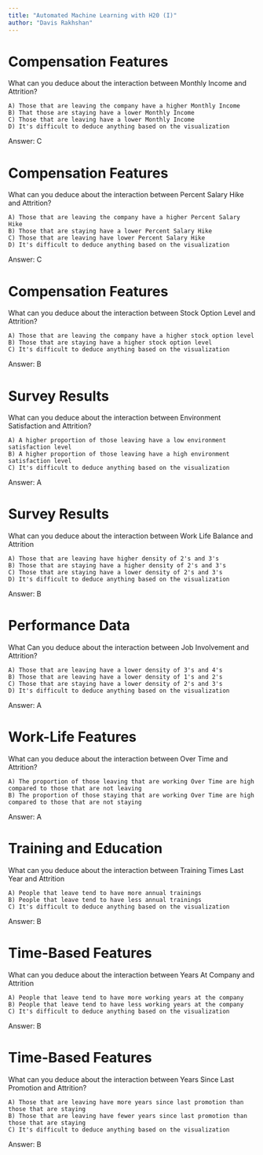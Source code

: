 ```yaml
---
title: "Automated Machine Learning with H20 (I)"
author: "Davis Rakhshan"
---
```



# Compensation Features

What can you deduce about the interaction between Monthly Income and Attrition?

    A) Those that are leaving the company have a higher Monthly Income
    B) That those are staying have a lower Monthly Income
    C) Those that are leaving have a lower Monthly Income
    D) It's difficult to deduce anything based on the visualization

Answer: C

# Compensation Features

What can you deduce about the interaction between Percent Salary Hike and Attrition?

    A) Those that are leaving the company have a higher Percent Salary Hike
    B) Those that are staying have a lower Percent Salary Hike
    C) Those that are leaving have lower Percent Salary Hike
    D) It's difficult to deduce anything based on the visualization

Answer: C

# Compensation Features

What can you deduce about the interaction between Stock Option Level and Attrition?

    A) Those that are leaving the company have a higher stock option level
    B) Those that are staying have a higher stock option level
    C) It's difficult to deduce anything based on the visualization

Answer: B

# Survey Results

What can you deduce about the interaction between Environment Satisfaction and Attrition?

    A) A higher proportion of those leaving have a low environment satisfaction level
    B) A higher proportion of those leaving have a high environment satisfaction level
    C) It's difficult to deduce anything based on the visualization

Answer: A

# Survey Results

What can you deduce about the interaction between Work Life Balance and Attrition

    A) Those that are leaving have higher density of 2's and 3's
    B) Those that are staying have a higher density of 2's and 3's
    C) Those that are staying have a lower density of 2's and 3's
    D) It's difficult to deduce anything based on the visualization

Answer: B

# Performance Data

What Can you deduce about the interaction between Job Involvement and Attrition?

    A) Those that are leaving have a lower density of 3's and 4's
    B) Those that are leaving have a lower density of 1's and 2's
    C) Those that are staying have a lower density of 2's and 3's
    D) It's difficult to deduce anything based on the visualization

Answer: A

# Work-Life Features

What can you deduce about the interaction between Over Time and Attrition?

    A) The proportion of those leaving that are working Over Time are high compared to those that are not leaving
    B) The proportion of those staying that are working Over Time are high compared to those that are not staying

Answer: A

# Training and Education

What can you deduce about the interaction between Training Times Last Year and Attrition

    A) People that leave tend to have more annual trainings
    B) People that leave tend to have less annual trainings
    C) It's difficult to deduce anything based on the visualization

Answer: B

# Time-Based Features

What can you deduce about the interaction between Years At Company and Attrition

    A) People that leave tend to have more working years at the company
    B) People that leave tend to have less working years at the company
    C) It's difficult to deduce anything based on the visualization

Answer: B

# Time-Based Features

What can you deduce about the interaction between Years Since Last Promotion and Attrition?

    A) Those that are leaving have more years since last promotion than those that are staying
    B) Those that are leaving have fewer years since last promotion than those that are staying
    C) It's difficult to deduce anything based on the visualization
	
Answer: B
